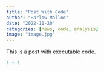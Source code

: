 ```yaml
---
title: "Post With Code"
author: "Harlow Malloc"
date: "2022-11-20"
categories: [news, code, analysis]
image: "image.jpg"
---
```


This is a post with executable code.

```r
1 + 1
```
